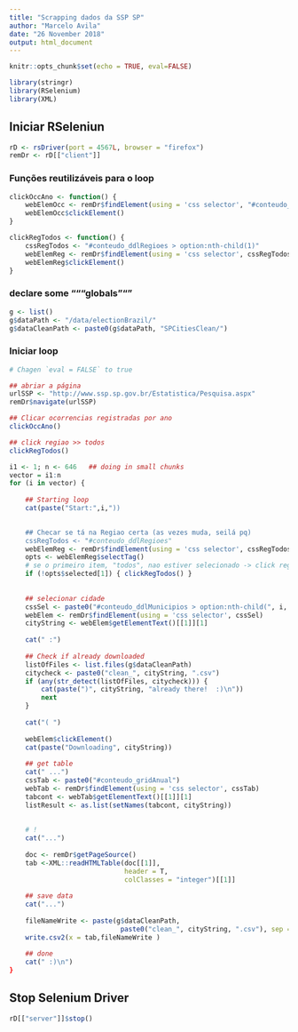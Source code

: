 ```yaml
---
title: "Scrapping dados da SSP SP"
author: "Marcelo Avila"
date: "26 November 2018"
output: html_document
---
```


```r
knitr::opts_chunk$set(echo = TRUE, eval=FALSE)
```

```r
library(stringr)
library(RSelenium)
library(XML)
```



## Iniciar RSeleniun 

```r
rD <- rsDriver(port = 4567L, browser = "firefox")
remDr <- rD[["client"]]
```



### Funções reutilizáveis para o loop

```r
clickOccAno <- function() {
    webElemOcc <- remDr$findElement(using = 'css selector', "#conteudo_btnAnual")
    webElemOcc$clickElement()
}

clickRegTodos <- function() {
    cssRegTodos <- "#conteudo_ddlRegioes > option:nth-child(1)"
    webElemReg <- remDr$findElement(using = 'css selector', cssRegTodos)
    webElemReg$clickElement()
}
```



### declare some """globals"""

```r
g <- list()
g$dataPath <- "/data/electionBrazil/"
g$dataCleanPath <- paste0(g$dataPath, "SPCitiesClean/")
```



### Iniciar loop

```r
# Chagen `eval = FALSE` to true

## abriar a página
urlSSP <- "http://www.ssp.sp.gov.br/Estatistica/Pesquisa.aspx"
remDr$navigate(urlSSP)

## Clicar ocorrencias registradas por ano
clickOccAno()

## click regiao >> todos
clickRegTodos()

i1 <- 1; n <- 646   ## doing in small chunks
vector = i1:n
for (i in vector) {
    
    ## Starting loop
    cat(paste("Start:",i,"))
    

    ## Checar se tá na Regiao certa (as vezes muda, seilá pq) 
    cssRegTodos <- "#conteudo_ddlRegioes"
    webElemReg <- remDr$findElement(using = 'css selector', cssRegTodos)
    opts <- webElemReg$selectTag()
    # se o primeiro item, "todos", nao estiver selecionado -> click regiao todos
    if (!opts$selected[1]) { clickRegTodos() }
    
    
    ## selecionar cidade
    cssSel <- paste0("#conteudo_ddlMunicipios > option:nth-child(", i, ")")
    webElem <- remDr$findElement(using = 'css selector', cssSel)
    cityString <- webElem$getElementText()[[1]][1]
    
    cat(" :")
    
    ## Check if already downloaded
    listOfFiles <- list.files(g$dataCleanPath)
    citycheck <- paste0("clean_", cityString, ".csv")
    if (any(str_detect(listOfFiles, citycheck))) {  
        cat(paste(")", cityString, "already there!  :)\n"))
        next
    }
    
    cat("( ")
    
    webElem$clickElement()
    cat(paste("Downloading", cityString))
    
    ## get table
    cat(" ...")
    cssTab <- paste0("#conteudo_gridAnual")
    webTab <- remDr$findElement(using = 'css selector', cssTab)
    tabcont <- webTab$getElementText()[[1]][1]
    listResult <- as.list(setNames(tabcont, cityString))
    
    
    # !
    cat("...")
    
    doc <- remDr$getPageSource()
    tab <-XML::readHTMLTable(doc[[1]],
                             header = T,
                             colClasses = "integer")[[1]]
    
    ## save data
    cat("...")
    
    fileNameWrite <- paste(g$dataCleanPath,
                            paste0("clean_", cityString, ".csv"), sep = "/")
    write.csv2(x = tab,fileNameWrite )
    
    ## done
    cat(" :)\n")
}
```



## Stop Selenium Driver

```r
rD[["server"]]$stop() 
```
